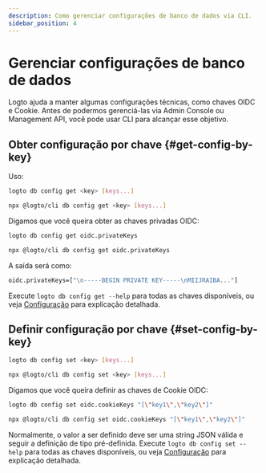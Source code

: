 ```yaml
---
description: Como gerenciar configurações de banco de dados via CLI.
sidebar_position: 4
---
```



# Gerenciar configurações de banco de dados

Logto ajuda a manter algumas configurações técnicas, como chaves OIDC e Cookie. Antes de podermos gerenciá-las via Admin Console ou Management API, você pode usar CLI para alcançar esse objetivo.

## Obter configuração por chave \{#get-config-by-key}

Uso:

<Tabs groupId="cmd">

  <TabItem value="cli" label="CLI">

```bash
logto db config get <key> [keys...]
```

  </TabItem>
  <TabItem value="npx" label="npx">

```bash
npx @logto/cli db config get <key> [keys...]
```

  </TabItem>

</Tabs>

Digamos que você queira obter as chaves privadas OIDC:

<Tabs groupId="cmd">

  <TabItem value="cli" label="CLI">

```bash
logto db config get oidc.privateKeys
```

  </TabItem>
  <TabItem value="npx" label="npx">

```bash
npx @logto/cli db config get oidc.privateKeys
```

  </TabItem>

</Tabs>

A saída será como:

```bash
oidc.privateKeys=["\n-----BEGIN PRIVATE KEY-----\nMIIJRAIBA..."]
```

Execute `logto db config get --help` para todas as chaves disponíveis, ou veja [Configuração](/concepts/core-service/configuration/#database-configs) para explicação detalhada.

## Definir configuração por chave \{#set-config-by-key}

<Tabs groupId="cmd">

  <TabItem value="cli" label="CLI">

```bash
logto db config set <key> [keys...]
```

  </TabItem>
  <TabItem value="npx" label="npx">

```bash
npx @logto/cli db config set <key> [keys...]
```

  </TabItem>

</Tabs>

Digamos que você queira definir as chaves de Cookie OIDC:

<Tabs groupId="cmd">

  <TabItem value="cli" label="CLI">

```bash
logto db config set oidc.cookieKeys "[\"key1\",\"key2\"]"
```

  </TabItem>
  <TabItem value="npx" label="npx">

```bash
npx @logto/cli db config set oidc.cookieKeys "[\"key1\",\"key2\"]"
```

  </TabItem>

</Tabs>

Normalmente, o valor a ser definido deve ser uma string JSON válida e seguir a definição de tipo pré-definida. Execute `logto db config set --help` para todas as chaves disponíveis, ou veja [Configuração](/concepts/core-service/configuration/) para explicação detalhada.
